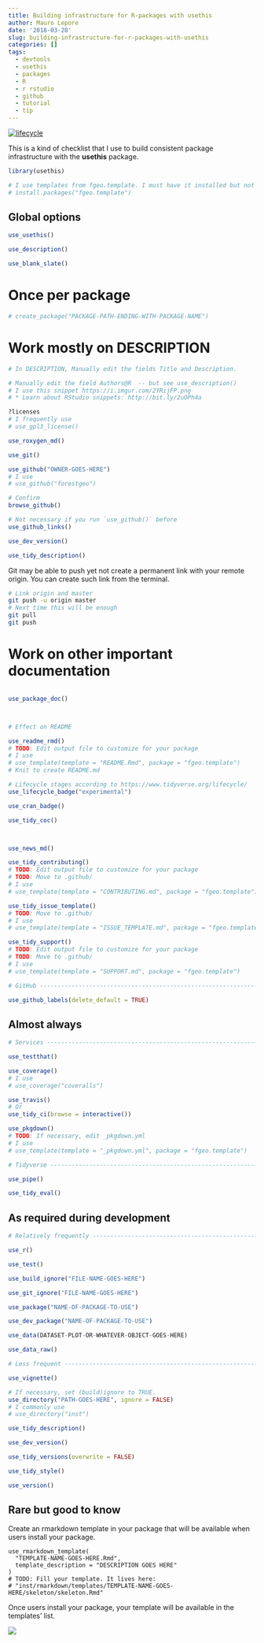 ```yaml
---
title: Building infrastructure for R-packages with usethis
author: Mauro Lepore
date: '2018-03-28'
slug: building-infrastructure-for-r-packages-with-usethis
categories: []
tags:
  - devtools
  - usethis
  - packages
  - R
  - r rstudio
  - github
  - tutorial
  - tip
---
```


[![lifecycle](https://img.shields.io/badge/lifecycle-works_for_me-ff69b4.svg)](https://blog.codinghorror.com/the-works-on-my-machine-certification-program/)

This is a kind of checklist that I use to build consistent package infrastructure with the __usethis__ package.

```R
library(usethis)

# I use templates from fgeo.template. I must have it installed but not loaded.
# install.packages("fgeo.template")
```

## Global options

```R
use_usethis()

use_description()

use_blank_slate()
```

# Once per package

```R
# create_package("PACKAGE-PATH-ENDING-WITH-PACKAGE-NAME")
```

# Work mostly on DESCRIPTION

```R
# In DESCRIPTION, Manually edit the fields Title and Description.

# Manually edit the field Authors@R  -- but see use_description()
# I use this snippet https://i.imgur.com/2YRijFP.png
# * Learn about RStudio snippets: http://bit.ly/2uOPh4a

?licenses
# I frequently use
# use_gpl3_license()

use_roxygen_md()

use_git()

use_github("OWNER-GOES-HERE")
# I use
# use_github("forestgeo")

# Confirm
browse_github()

# Not necessary if you run `use_github()` before
use_github_links()

use_dev_version()

use_tidy_description()
```

Git may be able to push yet not create a permanent link with your remote origin. You can create such link from the terminal.

```bash
# Link origin and master
git push -u origin master
# Next time this will be enough
git pull
git push
```

# Work on other important documentation

```R

use_package_doc()



# Effect on README

use_readme_rmd()
# TODO: Edit output file to customize for your package
# I use
# use_template(template = "README.Rmd", package = "fgeo.template")
# Knit to create README.md

# Lifecycle stages according to https://www.tidyverse.org/lifecycle/
use_lifecycle_badge("experimental")

use_cran_badge()

use_tidy_coc()



use_news_md()

use_tidy_contributing()
# TODO: Edit output file to customize for your package
# TODO: Move to .github/
# I use
# use_template(template = "CONTRIBUTING.md", package = "fgeo.template")

use_tidy_issue_template()
# TODO: Move to .github/
# I use
# use_template(template = "ISSUE_TEMPLATE.md", package = "fgeo.template")

use_tidy_support()
# TODO: Edit output file to customize for your package
# TODO: Move to .github/
# I use
# use_template(template = "SUPPORT.md", package = "fgeo.template")

# GitHub ------------------------------------------------------------------

use_github_labels(delete_default = TRUE)
```

## Almost always

```R
# Services ----------------------------------------------------------------

use_testthat()

use_coverage()
# I use
# use_coverage("coveralls")

use_travis()
# Or
use_tidy_ci(browse = interactive())

use_pkgdown()
# TODO: If necessary, edit _pkgdown.yml
# I use
# use_template(template = "_pkgdown.yml", package = "fgeo.template")

# Tidyverse ---------------------------------------------------------------

use_pipe()

use_tidy_eval()
```

## As required during development

```R
# Relatively frequently ---------------------------------------------------

use_r()

use_test()

use_build_ignore("FILE-NAME-GOES-HERE")

use_git_ignore("FILE-NAME-GOES-HERE")

use_package("NAME-OF-PACKAGE-TO-USE")

use_dev_package("NAME-OF-PACKAGE-TO-USE")

use_data(DATASET-PLOT-OR-WHATEVER-OBJECT-GOES-HERE)

use_data_raw()

# Less frequent -----------------------------------------------------------

use_vignette()

# If necessary, set (build)ignore to TRUE.
use_directory("PATH-GOES-HERE", ignore = FALSE)
# I commonly use
# use_directory("inst")

use_tidy_description()

use_dev_version()

use_tidy_versions(overwrite = FALSE)

use_tidy_style()

use_version()
```

## Rare but good to know

Create an rmarkdown template in your package that will be available when users install your package.

```
use_rmarkdown_template(
  "TEMPLATE-NAME-GOES-HERE.Rmd",
  template_description = "DESCRIPTION GOES HERE"
)
# TODO: Fill your template. It lives here:
# "inst/rmarkdown/templates/TEMPLATE-NAME-GOES-HERE/skeleton/skeleton.Rmd"
```

Once users install your package, your template will be available in the templates' list.

![](https://i.imgur.com/OfofcYL.png)
